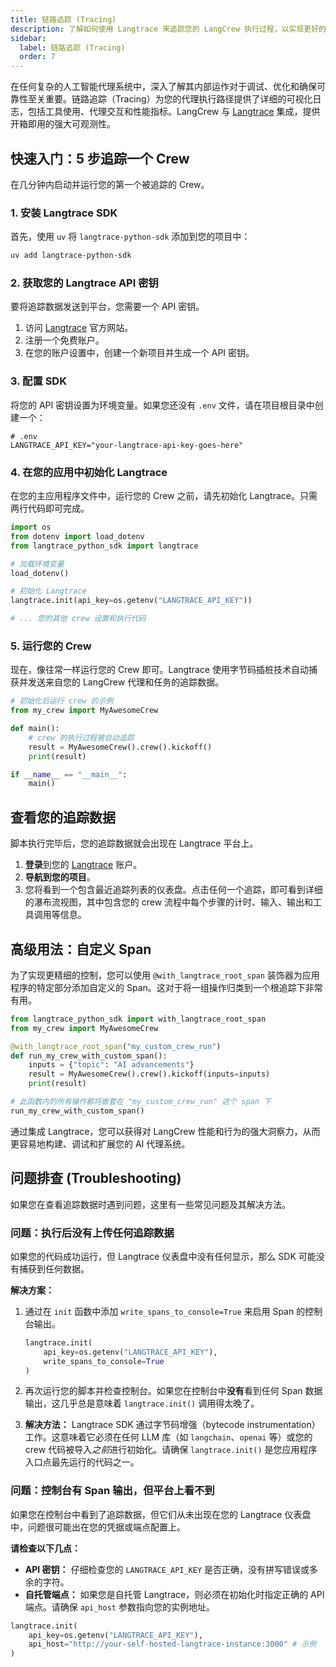 ```yaml
---
title: 链路追踪 (Tracing)
description: 了解如何使用 Langtrace 来追踪您的 LangCrew 执行过程，以实现更好的可观测性和调试。
sidebar:
  label: 链路追踪 (Tracing)
  order: 7
---
```


在任何复杂的人工智能代理系统中，深入了解其内部运作对于调试、优化和确保可靠性至关重要。链路追踪（Tracing）为您的代理执行路径提供了详细的可视化日志，包括工具使用、代理交互和性能指标。LangCrew 与 [Langtrace](https://langtrace.ai/) 集成，提供开箱即用的强大可观测性。

## 快速入门：5 步追踪一个 Crew

在几分钟内启动并运行您的第一个被追踪的 Crew。

### 1. 安装 Langtrace SDK

首先，使用 `uv` 将 `langtrace-python-sdk` 添加到您的项目中：

```bash
uv add langtrace-python-sdk
```

### 2. 获取您的 Langtrace API 密钥

要将追踪数据发送到平台，您需要一个 API 密钥。

1.  访问 [Langtrace](https://langtrace.ai/) 官方网站。
2.  注册一个免费账户。
3.  在您的账户设置中，创建一个新项目并生成一个 API 密钥。

### 3. 配置 SDK

将您的 API 密钥设置为环境变量。如果您还没有 `.env` 文件，请在项目根目录中创建一个：

```env
# .env
LANGTRACE_API_KEY="your-langtrace-api-key-goes-here"
```

### 4. 在您的应用中初始化 Langtrace

在您的主应用程序文件中，运行您的 Crew 之前，请先初始化 Langtrace。只需两行代码即可完成。

```python
import os
from dotenv import load_dotenv
from langtrace_python_sdk import langtrace

# 加载环境变量
load_dotenv()

# 初始化 Langtrace
langtrace.init(api_key=os.getenv("LANGTRACE_API_KEY"))

# ... 您的其他 crew 设置和执行代码
```

### 5. 运行您的 Crew

现在，像往常一样运行您的 Crew 即可。Langtrace 使用字节码插桩技术自动捕获并发送来自您的 LangCrew 代理和任务的追踪数据。

```python
# 初始化后运行 crew 的示例
from my_crew import MyAwesomeCrew

def main():
    # crew 的执行过程被自动追踪
    result = MyAwesomeCrew().crew().kickoff()
    print(result)

if __name__ == "__main__":
    main()
```

## 查看您的追踪数据

脚本执行完毕后，您的追踪数据就会出现在 Langtrace 平台上。

1.  **登录**到您的 [Langtrace](https://langtrace.ai/) 账户。
2.  **导航到您的项目**。
3.  您将看到一个包含最近追踪列表的仪表盘。点击任何一个追踪，即可看到详细的瀑布流视图，其中包含您的 crew 流程中每个步骤的计时、输入、输出和工具调用等信息。

## 高级用法：自定义 Span

为了实现更精细的控制，您可以使用 `@with_langtrace_root_span` 装饰器为应用程序的特定部分添加自定义的 Span。这对于将一组操作归类到一个根追踪下非常有用。

```python
from langtrace_python_sdk import with_langtrace_root_span
from my_crew import MyAwesomeCrew

@with_langtrace_root_span("my_custom_crew_run")
def run_my_crew_with_custom_span():
    inputs = {"topic": "AI advancements"}
    result = MyAwesomeCrew().crew().kickoff(inputs=inputs)
    print(result)

# 此函数内的所有操作都将嵌套在 "my_custom_crew_run" 这个 span 下
run_my_crew_with_custom_span()
```

通过集成 Langtrace，您可以获得对 LangCrew 性能和行为的强大洞察力，从而更容易地构建、调试和扩展您的 AI 代理系统。

## 问题排查 (Troubleshooting)

如果您在查看追踪数据时遇到问题，这里有一些常见问题及其解决方法。

### 问题：执行后没有上传任何追踪数据

如果您的代码成功运行，但 Langtrace 仪表盘中没有任何显示，那么 SDK 可能没有捕获到任何数据。

**解决方案：**
1.  通过在 `init` 函数中添加 `write_spans_to_console=True` 来启用 Span 的控制台输出。

    ```python
    langtrace.init(
        api_key=os.getenv("LANGTRACE_API_KEY"),
        write_spans_to_console=True
    )
    ```

2.  再次运行您的脚本并检查控制台。如果您在控制台中**没有**看到任何 Span 数据输出，这几乎总是意味着 `langtrace.init()` 调用得太晚了。

3.  **解决方法：** Langtrace SDK 通过字节码增强（bytecode instrumentation）工作。这意味着它必须在任何 LLM 库（如 `langchain`、`openai` 等）或您的 crew 代码被导入*之前*进行初始化。请确保 `langtrace.init()` 是您应用程序入口点最先运行的代码之一。

### 问题：控制台有 Span 输出，但平台上看不到

如果您在控制台中看到了追踪数据，但它们从未出现在您的 Langtrace 仪表盘中，问题很可能出在您的凭据或端点配置上。

**请检查以下几点：**
*   **API 密钥：** 仔细检查您的 `LANGTRACE_API_KEY` 是否正确，没有拼写错误或多余的字符。
*   **自托管端点：** 如果您是自托管 Langtrace，则必须在初始化时指定正确的 API 端点。请确保 `api_host` 参数指向您的实例地址。
  ```python
  langtrace.init(
      api_key=os.getenv("LANGTRACE_API_KEY"),
      api_host="http://your-self-hosted-langtrace-instance:3000" # 示例
  )
  ```
